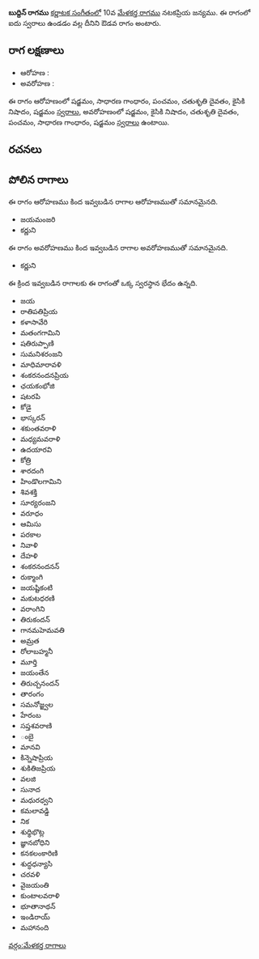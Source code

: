 {{Infobox ragam
	| name          	= బుద్దిన్
	| synonym	    	= 
	| mela          	= 
	| chakra        	= 
	| janaka        	= 
	| type          	= ఔడవ
	| arohanam      	= {{svaraC|S|G2|P|D2|N2|S'}} 
	| avarohanam    	= {{svaraC|S'|N2|D2|P|G2|S}}
	| jeeva         	=
	| chhaya        	=
	| nyasa         	=
	| vishesha      	= 
	| equivalent  		= 
}}
{{కర్ణాటక సంగీత రాగాలు}}
'''బుద్దిన్ రాగము''' [[కర్ణాటక సంగీతం]]లో 10వ [[మేళకర్త రాగము]] నటకప్రియ జన్యము.  ఈ రాగంలో ఐదు స్వరాలు ఉండడం వల్ల దీనిని ఔడవ రాగం అంటారు.


==రాగ లక్షణాలు==


* ఆరోహణ : {{svaraC|S|G2|P|D2|N2|S'}} 
* అవరోహణ : {{svaraC|S'|N2|D2|P|G2|S}}

ఈ రాగం ఆరోహణంలో షడ్జమం, సాధారణ గాంధారం, పంచమం, చతుశృతి దైవతం, కైసికి నిషాదం, షడ్జమం [[స్వరాలు]], అవరోహణంలో షడ్జమం, కైసికి నిషాదం, చతుశృతి దైవతం, పంచమం, సాధారణ గాంధారం, షడ్జమం [[స్వరాలు]] ఉంటాయి.

==రచనలు==



==పోలిన రాగాలు==
ఈ రాగం ఆరోహణము కింద ఇవ్వబడిన రాగాల ఆరోహణముతో సమానమైనది.
* జయమంజరి
* కర్ణుని

ఈ రాగం అవరోహణము కింద ఇవ్వబడిన రాగాల అవరోహణముతో సమానమైనది.
* కర్ణుని

ఈ క్రింద ఇవ్వబడిన రాగాలకు ఈ రాగంతో ఒక్క స్వరస్థాన భేదం ఉన్నది.
* జయ
* రాతిపతిప్రియ
* కళాసావేరి
* మతంగగామిని
* షతిరుప్పాణి
* సుమనిశరంజని
* మాధిమారావళి
* శంకరనందనప్రియ
* ఛయకంభోజి
* షటరపి
* కోడై
* భాస్కరన్
* శకుంతవరాళి
* మధ్యమవరాళి
* ఉదయారవి
* కోత్రి
* శారదంగి
* హిండొలగామిని
* శివశక్తి
* సూర్యరంజని
* వరూధం
* ఆమిసు
* పరకాల
* నివాళి
* దేహళి
* శంకరనందనన్
* రుక్మాంగి
* జయష్టికంటి
* మకుటధరణి
* వరాంగిని
* తిరుకందన్
* గానమహెమవతి
* అమ్రత
* రోలాబహ్మనీ
* మూర్తి
* జయంతేన
* తిరుచ్చనందన్
* తారంగం
* సమనోజ్జ్వల
* హేరంబ
* సప్తశవరాణి
* ంబై
* మానవి
* కిన్నెషాప్రియ
* శుకితిజప్రియ
* వలజి
* సునాద
* మధురధ్వని
* కమలావడ్డి
* నిక
* శుధ్ధిభొట్ల
* జ్ఞానబోధిని
* కనకలంకారిణి
* శుద్ధధన్యాసి
* చరవళి
* వైజయంతి
* కుంటాలవరాళి
* భూతానాథన్
* ఇండిరాయ్
* మహానంది



[[వర్గం:మేళకర్త రాగాలు]]